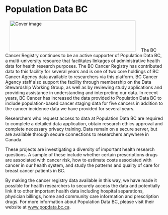 # Population Data BC

<a href="https://www.popdata.bc.ca/" target="_blank">![Cover image](images/popdata.png "PopData BC"){align="right" style="margin: 0 1em 0 1em" width="400" height="100"}</a> The BC Cancer Registry continues to be an active supporter of Population Data BC, a multi-university resource that facilitates linkages of administrative health data for health research purposes. The BC Cancer Registry has contributed data to this facility for several years and is one of two core holdings of BC Cancer Agency data available to researchers via this platform. BC Cancer Agency staff also support the facility through membership on the Data Stewardship Working Group, as well as by reviewing study applications and providing assistance in understanding and interpreting our data. In recent years, BC Cancer has increased the data provided to Population Data BC to include population-based cancer staging data for five cancers in addition to the cancer incidence data we have provided for several years.

Researchers who request access to data at Population Data BC are required to complete a detailed data application, obtain research ethics approval and complete necessary privacy training. Data remain on a secure server, but are available through secure connections to researchers anywhere in Canada.

These projects are investigating a diversity of important health research questions. A sample of these include whether certain prescriptions drugs are associated with cancer risk, how to estimate costs associated with cancer in our health system, and study the patterns and quality of care for breast cancer patients in BC.

By making the cancer registry data available in this way, we have made it possible for health researchers to securely access the data and potentially link it to other important health data including hospital separations, physician billings, home and community care information and prescription drugs. For more information about Population Data BC, please visit their website at [www.popdata.bc.ca](https://www.popdata.bc.ca/){target="_blank"}.

